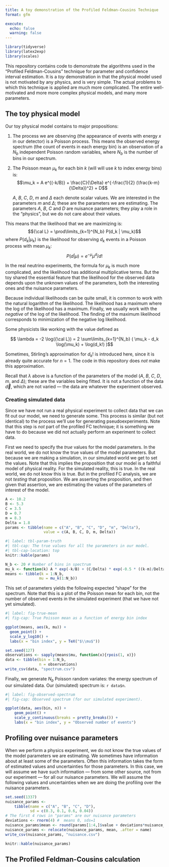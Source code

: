 ```yaml
---
title: A toy demonstration of the Profiled Feldman-Cousins Technique
format: gfm

execute:
  echo: false
  warning: false
---
```


```r
library(tidyverse)
library(latex2exp)
library(scales)
```

This repository contains code to demonstrate the algorithms used in the "Profiled Feldman-Cousins" technique for parameter and confidence interval estimation.
It is a *toy* demonstration in that the physical model used is not motivated by any physics, and is very simple.
The actual problems to which this technique is applied are much more complicated.
The entire well-motivated and more more complex physical models, and many more parameters.

## The toy physical model

Our toy physical model contains to major propositions:

1.  The process we are observing (the appearance of events with energy $x$ in our detector) is a Poisson process.
    This means the observed energy spectrum (the count of events in each energy bin) is an observation of a $N_b$ independent Poisson random variables, where $N_b$ is the number of bins in our spectrum.

2.  The Poisson mean $\mu_k$ for each bin $k$ (will will use $k$ to index energy bins) is: $$\mu_k = A e^{(-k/B)} + \frac{C}{\Delta} e^{-\frac{1}{2} (\frac{k-m}{\Delta})^2} + D$$

    $A$, $B$, $C$, $D$, $m$ and $\Delta$ each denote scalar values.
    We are interested in the parameters $m$ and $\Delta$; these are the parameters we are estimating.
    The parameters $A$, $B$, $C$ and $D$ are nuisance parameters; they play a role in the "physics", but we do not care about their values.

This means that the likelihood that we are maximizing is: $${\cal L} = \prod\limits_{k=1}^{N_b} P(d_k | \mu_k)$$ where $P(d_k | \mu_k)$ is the likelihood for observing $d_k$ events in a Poisson process with mean $\mu_k$: $$P(d|\mu) = e^{-\mu} \mu^d / d!$$

In the real neutrino experiments, the formula for $\mu_k$ is much more complicated, and the likelihood has additional multiplicative terms.
But the toy shared the essential feature that the likelihood for the observed data depends upon the unknown values of the parameters, both the interesting ones and the nuisance parameters.

Because individual likelihoods can be quite small, it is common to work with the natural logarithm of the likelihood.
The likelihood has a maximum where the log of the likelihood has a maximum.
Finally, we usually work with the *negative* of the log of the likelihood.
The finding of the maximum likelihood corresponds to minimization of the negative log likelihood.

Some physicists like working with the value defined as

$$ \lambda = -2 \log({\cal L}) = 2 \sum\limits_{k=1}^{N_b} ( \mu_k - d_k \log(\mu_k) + \log(d_k!)  )$$

Sometimes, Stirling's approximation for $d_k!$ is introduced here, since it is already quite accurate for $n=1$.
The code in this repository does *not* make this approximation.

Recall that $\lambda$ above is a function of the parameters of the model ($A$, $B$, $C$, $D$, $m$, and $\Delta$); these are the variables being fitted.
It is not a function of the data $\vec{d}$, which are not varied --- the data are whatever the experiment observed.

### Creating simulated data

Since we have not run a real physical experiment to collect data that we can fit out our model, we need to generate some.
This process is similar (but not identical) to the process we'll use for generating pseudoexperiments.
Note that this step is *not* part of the profiled FC technique; it is something we have to do because we did not actually perform an experiment to collect data.

First we need to specify the *true* values for the model parameters.
In the real world, we do not know the true values of the model parameters.
But because we are making a simulation, in our simulated world we get to set the values.
Note that this implies the proposition that our model is a faithful model of physical reality.
For the simulated reality, this is true.
In the real world, we do not know this is true.
But in the profiled FC analysis, we are not *testing* that proposition.
We are asserting the proposition, and then given that assertion, we are estimating the values of the parameters of interest of the model.

```r
A <- 10.2
B <- 5.3
C = 3.5
D = 0.7
m = 8.3
Delta = 1.8
params <- tibble(name = c("A", "B", "C", "D", "m", "Delta"),
                 value = c(A, B, C, D, m, Delta))
```

```r
#| label: tbl-param-truth
#| tbl-cap: The true values for all the parameters in our model.
#| tbl-cap-location: top
knitr::kable(params)
```

```r
N_b <- 20 # Number of bins in spectrum
mu_k <- function(k) A * exp(-k/B) + (C/Delta) * exp(-0.5 * ((k-m)/Delta)**2) + D
means <- tibble(k = 1:N_b,
               mu = mu_k(1:N_b))
```

This set of parameters yields the following expected "shape" for the spectrum.
Note that this is a plot of the Poisson mean for each bin, not the number of observed events in the simulated experiment (that we have not yet simulated).

```r
#| label: fig-true-mean
#| fig-cap: True Poisson mean as a function of energy bin index

ggplot(means, aes(k, mu)) +
  geom_point() +
  scale_y_log10() +
  labs(x = "bin index", y = TeX("$\\mu$"))
```

```r
set.seed(127)
observations <- sapply(means$mu, function(x){rpois(1, x)})
data <- tibble(bin = 1:N_b,
               n = observations)
write_csv(data, "spectrum.csv")
```

Finally, we generate $N_b$ Poisson random variates: the energy spectrum of our simulated data.
Our (simulated) spectrum is: `r data$n`.

```r
#| label: fig-observed-spectrum
#| fig-cap: Observed spectrum (for our simulated experiment).

ggplot(data, aes(bin, n)) +
    geom_point() +
    scale_y_continuous(breaks = pretty_breaks()) +
    labs(x = "bin index", y = "Observed number of events")
```

## Profiling over nuisance parameters

When we perform a physics experiment, we do not know the true values of the model parameters we are estimating.
We sometimes have information about at least some of the parameters.
Often this information takes the form of estimated values and uncertainties for those parameters.
In this case, we will assume we have such information --- from some other source, not from our experiment --- for all our nuisance parameters.
We will assume the following values and uncertainties when we are doing the profiling over the nuisance parameters.

```r
set.seed(1337)
nuisance_params <-
    tibble(name = c("A", "B", "C", "D"),
           sd = c(0.3, 0.1, 0.6, 0.04))
# The first 4 rows in "params" are our nuisance parameters
deviations <- rnorm(4) #  means 0, sds=1
nuisance_params$mean <- round(params[1:4,]$value + deviations*nuisance_params$sd, 2)
nuisance_params <- relocate(nuisance_params, mean, .after = name)
write_csv(nuisance_params, "nuisance.csv")
```

```r
knitr::kable(nuisance_params)
```

## The Profiled Feldman-Cousins calculation
